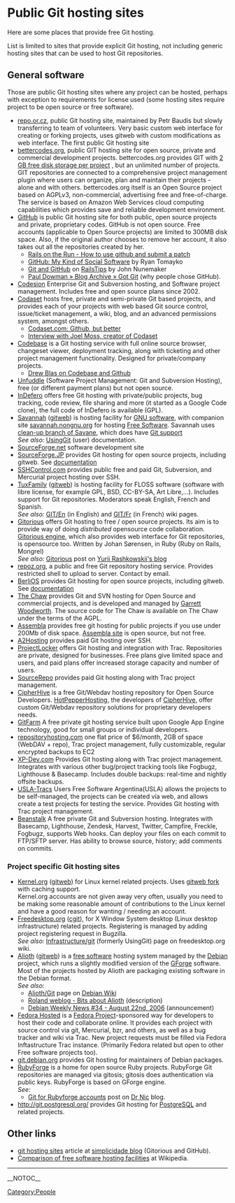 = Public Git hosting sites =
Here are some places that provide free Git hosting.

List is limited to sites that provide explicit Git hosting, not including generic hosting sites that can be used to host Git repositories.

== General software ==
Those are public Git hosting sites where any project can be hosted, perhaps with exception to requirements for license used (some hosting sites require project to be open source or free software).

* [http://repo.or.cz/ repo.or.cz], public Git hosting site, maintained by Petr Baudis but slowly transferring to team of volunteers. Very basic custom web interface for creating or forking projects, uses gitweb with custom modifications as web interface. The first public Git hosting site
* [http://bettercodes.org/ bettercodes.org], public GIT hosting site for open source, private and commercial development projects. bettercodes.org provides GIT with [http://bettercodes.org/blog/2010/11/01/2gb-free-disk-space-for-all-development-projects/ 2 GB free disk storage per project] , but an unlimited number of projects. GIT repositories are connected to a comprehensive project management plugin where users can organize, plan and maintain their projects - alone and with others. bettercodes.org itself is an Open Source project based on AGPLv3, non-commercial, advertising free and free-of-charge. The service is based on Amazon Web Services cloud computing capabilities which provides save and reliable development environment. 
* [http://github.com/ GitHub] is public Git hosting site for both public, open source projects and private, proprietary codes. GitHub is not open source. Free accounts (applicable to Open Source  projects) are limited to 300MB disk space. Also, if the original author chooses to remove her account, it also takes out all the repositories created by her.
** [http://railsontherun.com/2008/3/3/how-to-use-github-and-submit-a-patch Rails on the Run - How to use github and submit a patch]
** [http://tomayko.com/writings/github-is-myspace-for-hackers GitHub: My Kind of Social Software] by Ryan Tomayko
** [http://railstips.org/2008/2/16/git-and-github Git and GitHub] on [http://railstips.org RailsTips] by John Nunemaker
** [http://pauldowman.com/2008/07/26/got-git/ Paul Dowman » Blog Archive » Got Git] (why people chose GitHub).
* [http://codesion.com/ Codesion] Enterprise Git and Subversion hosting, and Software project management. Includes free and open source plans since 2002.
* [http://codaset.com Codaset] hosts free, private and semi-private Git based projects, and provides each of your projects with web based Git source control, issue/ticket management, a wiki, blog, and an advanced permissions system, amongst others.
** [http://ariejan.net/2009/09/08/codaset-com-github-but-better/ Codaset.com: Github, but better]
** [http://www.pseudocoder.com/archives/interview-with-joel-moss-creator-of-codaset Interview with Joel Moss, creator of Codaset]
* [http://codebasehq.com Codebase] is a Git hosting service with full online source browser, changeset viewer, deployment tracking, along with ticketing and other project management functionality. Designed for private/company projects.
** [http://drewblas.com/2009/03/07/my-new-love-codebase-hq/ Drew Blas on Codebase and Github]
* [http://unfuddle.com/ Unfuddle] (Software Project Management: Git and Subversion Hosting), free (or different payment plans) but not open source.
* [http://www.indefero.net InDefero] offers free Git hosting with private/public projects, bug tracking, code review, file sharing and more (it started as a Google Code clone), the full code of InDefero is available (GPL).
* [http://savannah.gnu.org Savannah] ([http://git.sv.gnu.org/gitweb/ gitweb]) is hosting facility for [http://www.gnu.org/gnu/thegnuproject.html GNU software], with companion site [http://savannah.nongnu.org savannah.nongnu.org] for hosting [http://www.gnu.org/philosophy/free-sw.html Free Software]. Savannah uses [https://savannah.nongnu.org/p/savane-cleanup clean-up branch of Savane], which does have [https://savannah.gnu.org/maintenance/Git Git support]<BR> ''See also:'' [http://savannah.gnu.org/maintenance/UsingGit UsingGit] (user) documentation.
* [http://www.sourceforge.net SourceForge.net] software development site
* [http://sourceforge.jp/ SourceForge.JP] provides Git hosting for open source projects, including gitweb. See [http://sourceforge.jp/forum/forum.php?forum_id=16362 documentation]
* [http://sshcontrol.com/ SSHControl.com] provides public free and paid Git, Subversion, and Mercurial project hosting over SSH.
* [http://tuxfamily.org TuxFamily] ([http://git.tuxfamily.org/ gitweb]) is hosting facility for FLOSS software (software with libre license, for example GPL, BSD, CC-BY-SA, Art Libre,...). Includes support for Git repositories. Moderators speak English, French and Spanish.<BR> ''See also:'' [http://faq.tuxfamily.org/GIT/En GIT/En] (in English) and [http://faq.tuxfamily.org/GIT/Fr GIT/Fr] (in French) wiki pages.
* [http://gitorious.org/ Gitorious] offers Git hosting to free / open source projects. Its aim is to provide way of doing ''distributed'' opensource code collaboration. [http://gitorious.org/projects/gitorious Gitorious engine], which also provides web interface for Git repositories, is opensource too. Written by Johan S&oslash;rensen, in Ruby (Ruby on Rails, Mongrel)<BR> ''See also:'' [http://rashkovskii.com/articles/2008/1/9/gitorious Gitorious] post on [http://rashkovskii.com/ Yurii Rashkowskii's blog]
* [http://repoz.org/ repoz.org], a public and free Git repository hosting service. Provides restricted shell to upload to server. Contact by email.
* [http://www.berlios.de BerliOS] provides Git hosting for open source projects, including gitweb. See [http://developer.berlios.de/docman/display_doc.php?docid=1812&group_id=2 documentation]
* [http://thechaw.com/ The Chaw] provides Git and SVN hosting for Open Source and commercial projects, and is developed and managed by [http://twitter.com/gwoo Garrett Woodworth]. The source code for The Chaw is available on The Chaw under the terms of the AGPL.
* [http://www.assembla.com Assembla] provides free git hosting for public projects if you use under 200Mb of disk space. [http://trac-git.assembla.com/breakout/browser Assembla site] is open source, but not free.
* [http://www.a2hosting.com/ A2Hosting] provides paid Git hosting over SSH.
* [http://www.projectlocker.com ProjectLocker] offers Git hosting and integration with Trac. Repositories are private, designed for businesses. Free plans give limited space and users, and paid plans offer increased storage capacity and number of users.
* [http://sourcerepo.com SourceRepo] provides paid Git hosting along with Trac project management.
* [http://www.cipherhive.com/ CipherHive] is a free Git/Webdav hosting repository for Open Source Developers. [http://hotpepperhosting.com HotPepperHosting], the developers of [http://www.cipherhive.com/ CipherHive], offer custom Git/Webdav repository solutions for proprietary developers needs.
* [http://gitfarm.appspot.com GitFarm] A free private git hosting service built upon Google App Engine technology, good for small groups or individual developers.
* [http://repositoryhosting.com repositoryhosting.com] one flat price of $6/month, 2GB of space (WebDAV + repo), Trac project management, fully customizable, regular encrypted backups to EC2
* [http://xp-dev.com XP-Dev.com] Provides Git hosting along with Trac project management. Integrates with various other bug/project tracking tools like Fogbugz, Lighthouse & Basecamp. Includes double backups: real-time and nightly offsite backups.
* [http://trac.usla.org.ar USLA-Tracs] Users Free Software Argentina(USLA) allows the projects to be self-managed, the projects can be created vía web, and allows create a test projects for testing the service. Provides Git hosting with Trac project management.
* [http://beanstalkapp.com/?ad=git-wiki Beanstalk] A free private Git and Subversion hosting. Integrates with Basecamp, Lighthouse, Zendesk, Harvest, Twitter, Campfire, Freckle, Fogbugz, supports Web hooks. Can deploy your files on each commit to FTP/SFTP server. Has ability to browse source, history; add comments on commits. 


=== Project specific Git hosting sites ===
* [http://www.kernel.org Kernel.org] ([http://git.kernel.org/ gitweb]) for Linux kernel related projects. Uses [http://git.kernel.org/?p=git/warthog9/gitweb.git gitweb fork] with caching support.<BR> Kernel.org accounts are not given away very often, usually you need to be making some reasonable amount of contributions to the Linux kernel and have a good reason for wanting / needing an account.
* [http://www.freedesktop.org/wiki/ Freedesktop.org] ([http://cgit.freedesktop.org/ cgit]), for X Window System desktop (Linux desktop infrastructure) related projects. Registering is managed by adding project registering request in Bugzilla.<BR> ''See also:'' [http://www.freedesktop.org/wiki/Infrastructure/git Infrastructure/git] (formerly UsingGit) page on freedesktop.org wiki.
* [http://alioth.debian.org/ Alioth] ([http://git.debian.org/ gitweb]) is a [http://www.debian.org/social_contract#guidelines free software] hosting system managed by the [http://www.debian.org/ Debian] project, which runs a slightly modified version of the [http://gforge.org/ GForge] software. Most of the projects hosted by Alioth are packaging existing software in the Debian format.<BR> ''See also:''
** [http://wiki.debian.org/Alioth/Git Alioth/Git] page on [http://wiki.debian.org/ Debian Wiki]
** [http://roland.entierement.nu/blog/2006/08/17/bits-about-alioth.html Roland weblog - Bits about Alioth] (description)
** [http://www.debian.org/News/weekly/2006/34/ Debian Weekly News #34 - August 22nd, 2006] (announcement)
* [http://hosted.fedoraproject.org Fedora Hosted] is a [http://fedoraproject.org/ Fedora Project]-sponsored way for developers to host their code and collaborate online. It provides each project with source control via git, Mercurial, bzr, and others, as well as a bug tracker and wiki via Trac. New project requests must be filled via Fedora Inftastructure Trac instance. (Primarily Fedora related but open to other Free software projects too).
* [http://git.debian.org/ git.debian.org] provides Git hosting for maintainers of Debian packages.
* [http://rubyforge.org/ RubyForge] is a home for open source Ruby projects. RubyForge Git repositories are managed via gitosis; gitosis does authentication via public keys. RubyForge is based on GForge engine.<BR> ''See:''
** [http://drnicwilliams.com/2008/04/08/git-for-rubyforge-accounts/ Git for Rubyforge accounts] post on [http://drnicwilliams.com/ Dr Nic] blog.
* http://git.postgresql.org/ provides Git hosting for [http://www.postgresql.org/ PostgreSQL] and related projects.

== Other links ==
* [http://www.simplicidade.org/notes/archives/2008/03/git_hosting_sit.html git hosting sites] article at [http://www.simplicidade.org/notes/ simplicidade blog] (Gitorious and GitHub).
* [[WikiPedia:Comparison_of_free_software_hosting_facilities|Comparison of free software hosting facilities]] at Wikipedia.
----
[[Category:People]]

__NOTOC__